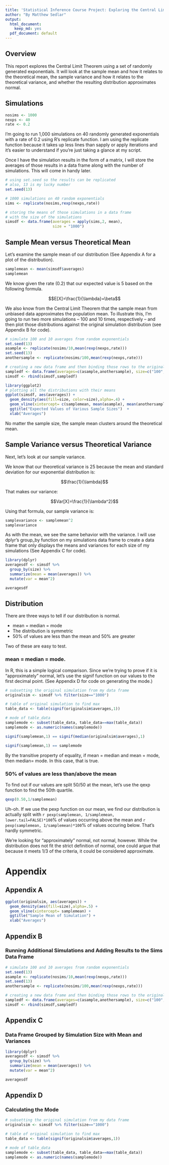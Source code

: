 ```yaml
---
title: 'Statistical Inference Course Project: Exploring the Central Limit Theorem'
author: "By Matthew Sedlar"
output:
  html_document:
    keep_md: yes
  pdf_document: default
---
```



## Overview

This report explores the Central Limit Theorem using a set of randomly generated exponentials. It will look at the sample mean and how it relates to the theoretical mean, the sample variance and how it relates to the theoretical variance, and whether the resulting distribution approximates normal.

## Simulations

```r

nosims <- 1000
nexps <- 40
rate <- 0.2

```

I'm going to run 1,000 simulations on 40 randomly generated exponentials with a rate of 0.2 using R's replicate function. I am using the replicate function because it takes up less lines than sapply or apply iterations and it's easier to understand if you're just taking a glance at my script. 

Once I have the simulation results in the form of a matrix, I will store the averages of those results in a data frame along with the number of simulations. This will come in handy later. 

```r

# using set.seed so the results can be replicated
# also, 13 is my lucky number
set.seed(13)

# 1000 simulations on 40 random exponentials
sims <- replicate(nosims,rexp(nexps,rate))

# storing the means of those simulations in a data frame
# with the size of the simulations
simsdf <- data.frame(averages = apply(sims,2, mean),
                     size = "1000")

```

## Sample Mean versus Theoretical Mean

Let's examine the sample mean of our distribution (See Appendix A for a plot of the distribution).

```r

samplemean <- mean(simsdf$averages)
samplemean

```

We know given the rate (0.2) that our expected value is 5 based on the following formula.

$$E[X]=\frac{1}{\lambda}=\beta$$

We also know from the Central Limit Theorem that the sample mean from unbiased data approximates the population mean. To illustrate this, I'm going to run two more simulations -- 100 and 10 times, respectively -- and then plot those distributions against the original simulation distribution (see Appendix B for code). 


```r

# simulate 100 and 10 averages from random exponentials
set.seed(13)
asample <- replicate(nosims/10,mean(rexp(nexps,rate)))
set.seed(13)
anothersample <- replicate(nosims/100,mean(rexp(nexps,rate)))

# creating a new data frame and then binding those rows to the original
sampledf <- data.frame(averages=c(asample,anothersample), size=c("100","10"))
simsdf <- rbind(simsdf,sampledf)

library(ggplot2)
# plotting all the distributions with their means
ggplot(simsdf, aes(averages)) + 
  geom_density(aes(fill=size, color=size),alpha=.4) +
  geom_vline(xintercept= c(samplemean, mean(asample), mean(anothersample))) +
  ggtitle("Expected Values of Various Sample Sizes")  +
  xlab("Averages")
```

No matter the sample size, the sample mean clusters around the theoretical mean. 

## Sample Variance versus Theoretical Variance 

Next, let's look at our sample variance.

We know that our theoretical variance is 25 because the mean and standard deviation for our exponential distribution is:

$$\frac{1}{\lambda}$$

That makes our variance:

$$Var[X]=\frac{1}{\lambda^2}$$ 

Using that formula, our sample variance is:

```r

samplevariance <- samplemean^2
samplevariance

```

As with the mean, we see the same behavior with the variance. I will use dplyr's group_by function on my simulations data frame to create a data frame that only displays the means and variances for each size of my simulations (See Appendix C for code).

```r

library(dplyr)
averagesdf <- simsdf %>% 
  group_by(size) %>% 
  summarize(mean = mean(averages)) %>% 
  mutate(var = mean^2)

averagesdf

```


## Distribution

There are three ways to tell if our distribution is normal. 

* mean = median = mode
* The distribution is symmetric
* 50% of values are less than the mean and 50% are greater
 
Two of these are easy to test.

### mean = median = mode.

In R, this is a simple logical comparison. Since we're trying to prove if it is "approximately" normal, let's use the signif function on our values to the first decimal point. (See Appendix D for code on generating the mode.)

```r

# subsetting the original simulation from my data frame
originalsim <- simsdf %>% filter(size=="1000")

# table of original simulation to find max
table_data <- table(signif(originalsim$averages,1))

# mode of table_data
samplemode <- subset(table_data, table_data==max(table_data))
samplemode <- as.numeric(names(samplemode))

```


```r

signif(samplemean,1) == signif(median(originalsim$averages),1) 

signif(samplemean,1) == samplemode

```

By the transitive property of equality, if mean = median and mean = mode, then median= mode. In this case, that is true. 

### 50% of values are less than/above the mean

To find out if our values are split 50/50 at the mean, let's use the qexp function to find the 50th quartile.

```r

qexp(0.50,1/samplemean)

```

Uh-oh. If we use the pexp function on our mean, we find our distribution is actually split with `r pexp(samplemean, 1/samplemean, lower.tail=FALSE)*100`% of values occurring above the mean and `r pexp(samplemean, 1/samplemean)*100`% of values occuring below. That's hardly symmetric.

We're looking for "approximately" normal, not normal, however. While the distribution does not fit the strict definition of normal, one could argue that because it meets 1/3 of the criteria, it could be considered approximate.

\pagebreak

# Appendix

## Appendix A

```r

ggplot(originalsim, aes(averages)) + 
  geom_density(aes(fill=size),alpha=.5) +
  geom_vline(xintercept= samplemean) +
  ggtitle("Sample Mean of Simulation") +
  xlab("Averages")

```

## Appendix B

### Running Additional Simulations and Adding Results to the Sims Data Frame

```r

# simulate 100 and 10 averages from random exponentials
set.seed(13)
asample <- replicate(nosims/10,mean(rexp(nexps,rate)))
set.seed(13)
anothersample <- replicate(nosims/100,mean(rexp(nexps,rate)))

# creating a new data frame and then binding those rows to the original
sampledf <- data.frame(averages=c(asample,anothersample), size=c("100","10"))
simsdf <- rbind(simsdf,sampledf)

```

## Appendix C

### Data Frame Grouped by Simulation Size with Mean and Variances

```r

library(dplyr)
averagesdf <- simsdf %>% 
  group_by(size) %>% 
  summarize(mean = mean(averages)) %>% 
  mutate(var = mean^2)

averagesdf

```


## Appendix D

### Calculating the Mode

```r

# subsetting the original simulation from my data frame
originalsim <- simsdf %>% filter(size=="1000")

# table of original simulation to find max
table_data <- table(signif(originalsim$averages,1))

# mode of table_data
samplemode <- subset(table_data, table_data==max(table_data))
samplemode <- as.numeric(names(samplemode))

```
